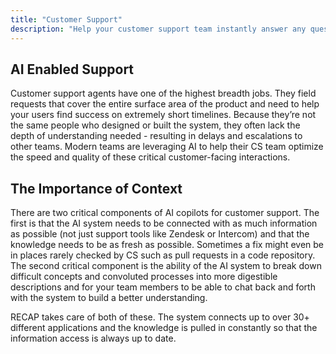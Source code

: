 ```yaml
---
title: "Customer Support"
description: "Help your customer support team instantly answer any question across your entire product."
---
```


## AI Enabled Support

Customer support agents have one of the highest breadth jobs. They field requests that cover the entire surface area of the product and need to help
your users find success on extremely short timelines. Because they’re not the same people who designed or built the system, they often lack the depth
of understanding needed - resulting in delays and escalations to other teams. Modern teams are leveraging AI to help their CS team optimize the speed
and quality of these critical customer-facing interactions.


## The Importance of Context

There are two critical components of AI copilots for customer support. The first is that the AI system needs to be connected with as much information
as possible (not just support tools like Zendesk or Intercom) and that the knowledge needs to be as fresh as possible. Sometimes a fix might even be
in places rarely checked by CS such as pull requests in a code repository. The second critical component is the ability of the AI system to break
down difficult concepts and convoluted processes into more digestible descriptions and for your team members to be able to chat back and forth with
the system to build a better understanding.

RECAP takes care of both of these. The system connects up to over 30+ different applications and the knowledge is pulled in constantly so that the
information access is always up to date.